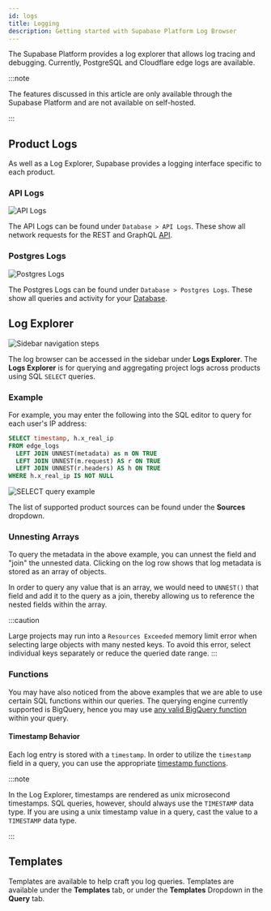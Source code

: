```yaml
---
id: logs
title: Logging
description: Getting started with Supabase Platform Log Browser
---
```


The Supabase Platform provides a log explorer that allows log tracing and debugging. Currently, PostgreSQL and Cloudflare edge logs are available.

:::note

The features discussed in this article are only available through the Supabase Platform and are not available on self-hosted.

:::

## Product Logs

As well as a Log Explorer, Supabase provides a logging interface specific to each product.

### API Logs

![API Logs](/img/guides/platform/logs/logs-api.png)

The API Logs can be found under `Database > API Logs`. These show all network requests for the REST and GraphQL [API](../../guides/api).

### Postgres Logs

![Postgres Logs](/img/guides/platform/logs/logs-database.png)

The Postgres Logs can be found under `Database > Postgres Logs`. These show all queries and activity for your [Database](../../guides/database).

## Log Explorer

![Sidebar navigation steps](/img/guides/platform/logs/sidebar-navigation.png)

The log browser can be accessed in the sidebar under **Logs Explorer**. The **Logs Explorer** is for querying and aggregating project logs across products using SQL `SELECT` queries.

### Example

For example, you may enter the following into the SQL editor to query for each user's IP address:

```sql
SELECT timestamp, h.x_real_ip
FROM edge_logs
  LEFT JOIN UNNEST(metadata) as m ON TRUE
  LEFT JOIN UNNEST(m.request) AS r ON TRUE
  LEFT JOIN UNNEST(r.headers) AS h ON TRUE
WHERE h.x_real_ip IS NOT NULL
```

![SELECT query example](/img/guides/platform/logs/select-query.png)

The list of supported product sources can be found under the **Sources** dropdown.

### Unnesting Arrays

To query the metadata in the above example, you can unnest the field and "join" the unnested data. Clicking on the log row shows that log metadata is stored as an array of objects.

In order to query any value that is an array, we would need to `UNNEST()` that field and add it to the query as a join, thereby allowing us to reference the nested fields within the array.

:::caution

Large projects may run into a `Resources Exceeded` memory limit error when selecting large objects with many nested keys. To avoid this error, select individual keys separately or reduce the queried date range.
:::

### Functions

You may have also noticed from the above examples that we are able to use certain SQL functions within our queries. The querying engine currently supported is BigQuery, hence you may use [any valid BigQuery function](https://cloud.google.com/bigquery/docs/reference/standard-sql/functions-and-operators) within your query.

#### Timestamp Behavior

Each log entry is stored with a `timestamp`. In order to utilize the `timestamp` field in a query, you can use the appropriate [timestamp functions](https://cloud.google.com/bigquery/docs/reference/standard-sql/timestamp_functions#timestamp).

:::note

In the Log Explorer, timestamps are rendered as unix microsecond timestamps. SQL queries, however, should always use the `TIMESTAMP` data type. If you are using a unix timestamp value in a query, cast the value to a `TIMESTAMP` data type.

:::

## Templates

Templates are available to help craft you log queries. Templates are available under the **Templates** tab, or under the **Templates** Dropdown in the **Query** tab.
